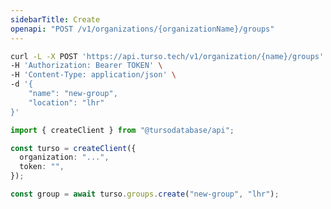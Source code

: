 ```yaml
---
sidebarTitle: Create
openapi: "POST /v1/organizations/{organizationName}/groups"
---
```


<RequestExample>

```bash cURL
curl -L -X POST 'https://api.turso.tech/v1/organization/{name}/groups' \
-H 'Authorization: Bearer TOKEN' \
-H 'Content-Type: application/json' \
-d '{
    "name": "new-group",
    "location": "lhr"
}'
```

```ts Node.js
import { createClient } from "@tursodatabase/api";

const turso = createClient({
  organization: "...",
  token: "",
});

const group = await turso.groups.create("new-group", "lhr");
```

</RequestExample>
